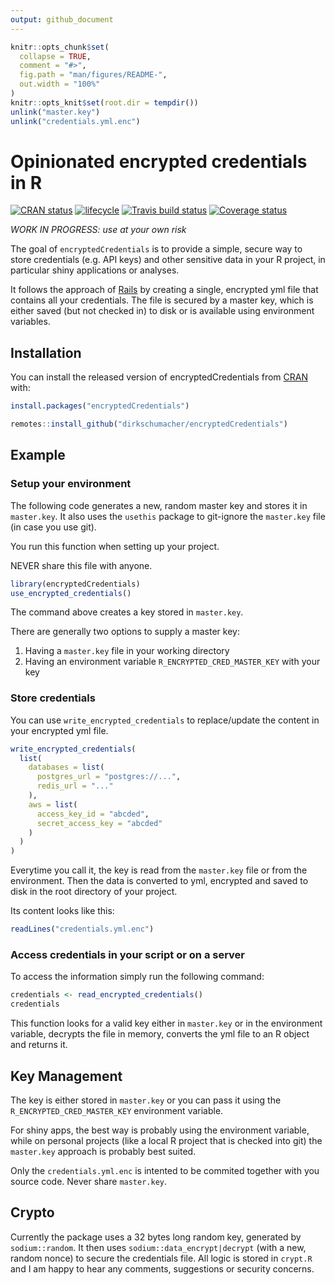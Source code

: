 ```yaml
---
output: github_document
---
```


```r
knitr::opts_chunk$set(
  collapse = TRUE,
  comment = "#>",
  fig.path = "man/figures/README-",
  out.width = "100%"
)
knitr::opts_knit$set(root.dir = tempdir())
unlink("master.key")
unlink("credentials.yml.enc")
```

# Opinionated encrypted credentials in R

[![CRAN status](https://www.r-pkg.org/badges/version/encryptedCredentials)](https://cran.r-project.org/package=encryptedCredentials)
[![lifecycle](https://img.shields.io/badge/lifecycle-experimental-orange.svg)](https://www.tidyverse.org/lifecycle/#experimental)
[![Travis build status](https://travis-ci.org/dirkschumacher/encryptedCredentials.svg?branch=master)](https://travis-ci.org/dirkschumacher/encryptedCredentials)
[![Coverage status](https://codecov.io/gh/dirkschumacher/encryptedCredentials/branch/master/graph/badge.svg)](https://codecov.io/github/dirkschumacher/encryptedCredentials?branch=master)

_WORK IN PROGRESS: use at your own risk_

The goal of `encryptedCredentials` is to provide a simple, secure way to store credentials (e.g. API keys) and other sensitive data in your R project, in particular shiny applications or analyses.

It follows the approach of [Rails](https://medium.com/cedarcode/rails-5-2-credentials-9b3324851336) by creating a single, encrypted yml file that contains all your credentials. The file is secured by a master key, which is either saved (but not checked in) to disk or is available using environment variables.

## Installation

You can install the released version of encryptedCredentials from [CRAN](https://CRAN.R-project.org) with:

``` r
install.packages("encryptedCredentials")
```

``` r
remotes::install_github("dirkschumacher/encryptedCredentials")
```

## Example

### Setup your environment

The following code generates a new, random master key and stores it in `master.key`. It also uses the `usethis` package to git-ignore the `master.key` file (in case you use git).

You run this function when setting up your project.

NEVER share this file with anyone.

```r
library(encryptedCredentials)
use_encrypted_credentials()
```

The command above creates a key stored in `master.key`.

There are generally two options to supply a master key:

1. Having a `master.key` file in your working directory
2. Having an environment variable `R_ENCRYPTED_CRED_MASTER_KEY` with your key

### Store credentials

You can use `write_encrypted_credentials` to replace/update the content in your encrypted yml file.

```r
write_encrypted_credentials(
  list(
    databases = list(
      postgres_url = "postgres://...",
      redis_url = "..."
    ),
    aws = list(
      access_key_id = "abcded",
      secret_access_key = "abcded"
    )
  )
)
```

Everytime you call it, the key is read from the `master.key` file or from the environment. Then the data is converted to yml, encrypted and saved to disk in the root directory of your project.

Its content looks like this:

```r
readLines("credentials.yml.enc")
```


### Access credentials in your script or on a server

To access the information simply run the following command:

```r
credentials <- read_encrypted_credentials()
credentials
```

This function looks for a valid key either in `master.key` or in the environment variable, decrypts the file in memory, converts the yml file to an R object and returns it.

## Key Management

The key is either stored in `master.key` or you can pass it using the `R_ENCRYPTED_CRED_MASTER_KEY` environment variable.

For shiny apps, the best way is probably using the environment variable, while on personal projects (like a local R project that is checked into git) the `master.key` approach is probably best suited.

Only the `credentials.yml.enc` is intented to be commited together with you source code. Never share `master.key`.

## Crypto

Currently the package uses a 32 bytes long random key, generated by `sodium::random`. It then uses `sodium::data_encrypt|decrypt` (with a new, random nonce) to secure the credentials file. All logic is stored in `crypt.R` and I am happy to hear any comments, suggestions or security concerns.
